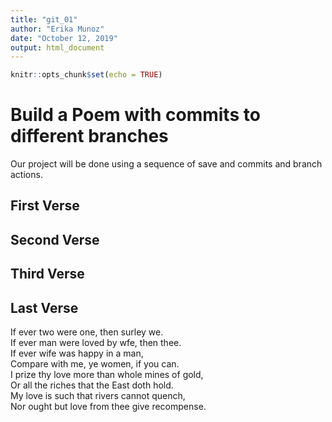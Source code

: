 ---
title: "git_01"
author: "Erika Munoz"
date: "October 12, 2019"
output: html_document
---

```{r setup, include=FALSE}
knitr::opts_chunk$set(echo = TRUE)
```
# Build a Poem with commits to different branches
Our project will be done using a sequence of save and commits and branch actions.
<!-- Do not modify or change any text in "!--" bracketed areas such as this --- these are instructions to
you, if you change any of this the git program will notice it and compromise your git merging strategy !-->

## First Verse 
<!--Put the first five lines of a poem by Lewis Carrol in this section!-->

## Second Verse
<!--Put the first five lines of a poem by Robert Frost here!-->

## Third Verse
<!--Put the first two verses of The Walrus and the Carpenter here!-->

## Last Verse
<!--Put a short poem of your choice 8-20 lines,here!-->

If ever two were one, then surley we.  
If ever man were loved by wfe, then thee.   
If ever wife was happy in a man,  
Compare with me, ye women, if you can.   
I prize thy love more than whole mines of gold,  
Or all the riches that the East doth hold.  
My love is such that rivers cannot quench,  
Nor ought but love from thee give recompense.  